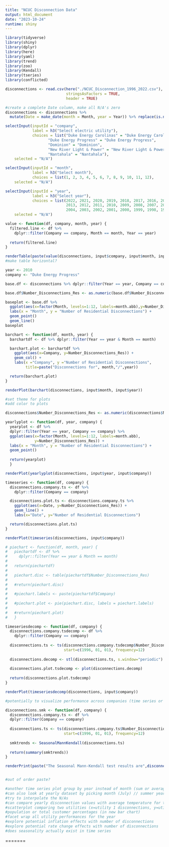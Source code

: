 ```yaml
---
title: "NCUC Disconnection Data"
output: html_document
date: "2023-10-24"
runtime: shiny
---
```

```r
library(tidyverse)
library(shiny)
library(dplyr)
library(here)
library(yaml)
library(trend)
library(zoo)
library(Kendall)
library(tseries)
library(conflicted)

disconnections <- read.csv(here("./NCUC_Disconnection_1996_2022.csv"), 
                           stringsAsFactors = TRUE,
                           header = TRUE)

#create a complete Date column, make all N/A's zero
disconnections <- disconnections %>% 
  mutate(Date = make_date(month = Month, year = Year)) %>% replace(is.na(.), 0)
```

```r
selectInput(inputId = "company",
            label = h3("Select electric utility"), 
            choices = list("Duke Energy Carolinas" = "Duke Energy Carolinas", 
                   "Duke Energy Progress" = "Duke Energy Progress", 
                   "Dominion" = "Dominion",
                   "New River Light & Power" = "New River Light & Power",
                   "Nantahala" = "Nantahala"), 
    selected = "N/A")

selectInput(inputId = "month",
            label = h3("Select month"), 
            choices = list(1, 2, 3, 4, 5, 6, 7, 8, 9, 10, 11, 12), 
    selected = "N/A")

selectInput(inputId = "year",
            label = h3("Select year"), 
            choices = list(2022, 2021, 2020, 2019, 2018, 2017, 2016, 2015, 2014,
                           2013, 2012, 2011, 2010, 2009, 2008, 2007, 2006, 2005,
                           2004, 2003, 2002, 2001, 2000, 1999, 1998, 1997, 1996), 
    selected = "N/A")

value <- function(df, company, month, year) {
  filtered.line <- df %>% 
    dplyr::filter(Company == company, Month == month, Year == year)
  
  return(filtered.line)
}

renderTable(paste(value(disconnections, input$company, input$month, input$year)))
#make table horizontal?

```

```r

year <- 2010
company <- "Duke Energy Progress"

base.df <- disconnections %>% dplyr::filter(Year == year, Company == company)

base.df$Number_Disconnections_Res <- as.numeric(base.df$Number_Disconnections_Res)

baseplot <- base.df %>%
  ggplot(aes(x=factor(Month, levels=1:12, labels=month.abb),y=Number_Disconnections_Res)) +
  labs(x = "Month", y = "Number of Residential Disconnections") +
  geom_point()
  geom_line()
baseplot


```

```r

barchart <- function(df, month, year) {
  barchartdf <- df %>% dplyr::filter(Year == year & Month == month)

  barchart.plot <- barchartdf %>%
    ggplot(aes(x=Company, y=Number_Disconnections_Res)) +
    geom_col() +
    labs(x ="Company", y ="Number of Residential Disconnections",
         title=paste("Disconnections for", month,"/",year))

  return(barchart.plot)
}

renderPlot(barchart(disconnections, input$month, input$year))

#set theme for plots
#add color to plots

```

```r

disconnections$Number_Disconnections_Res <- as.numeric(disconnections$Number_Disconnections_Res)

yearlyplot <- function(df, year, company) {
  yearplot <- df %>% 
  dplyr::filter(Year == year, Company == company) %>%
  ggplot(aes(x=factor(Month, levels=1:12, labels=month.abb),
             y=Number_Disconnections_Res)) + 
  labs(x = "Month", y = "Number of Residential Disconnections") +
  geom_point()
  
  return(yearplot)
  }

renderPlot(yearlyplot(disconnections, input$year, input$company))

```


```r

timeseries <- function(df, company) {
  disconnections.company.ts <- df %>%
    dplyr::filter(Company == company)

  disconnections.plot.ts <- disconnections.company.ts %>%
    ggplot(aes(x=Date, y=Number_Disconnections_Res)) +
    geom_line() +
    labs(x="Date", y="Number of Residential Disconnections")

  return(disconnections.plot.ts)
}

renderPlot(timeseries(disconnections, input$company))
```

```r

# piechart <- function(df, month, year) {
#   piechartdf <- df %>% 
#     dplyr::filter(Year == year & Month == month)
# 
#   return(piechartdf)
#   
#   piechart.disc <- table(piechartdf$Number_Disconnections_Res)
#   
#   #return(piechart.disc)
#   
#   #piechart.labels <- paste(piechartdf$Company)
#   
#   #piechart.plot <- pie(piechart.disc, labels = piechart.labels)
#   
#   #return(piechart.plot)
#   }

```

```r

timeseriesdecomp <- function(df, company) {
  disconnections.company.tsdecomp <- df %>%
    dplyr::filter(Company == company)
  
  disconnections.ts <- ts(disconnections.company.tsdecomp$Number_Disconnections_Res,
                          start=c(1996, 01, 01), frequency=12)
  
  disconnections.decomp <- stl(disconnections.ts, s.window="periodic")
  
  disconnections.plot.tsdecomp <- plot(disconnections.decomp)
  
  return(disconnections.plot.tsdecomp)
}

renderPlot(timeseriesdecomp(disconnections, input$company))

#potentially to visualize performance across companies (time series or initial month)

```

```r

disconnections.smk <- function(df, company) {
  disconnections.company.ts <- df %>%
  dplyr::filter(Company == company)
  
  disconnections.ts <- ts(disconnections.company.ts$Number_Disconnections_Res,
                          start=c(1996, 01, 01), frequency=12)
  
  smktrends <- SeasonalMannKendall(disconnections.ts)
  
  return(summary(smktrends))
}

renderPrint(paste("The Seasonal Mann-Kendall test results are",disconnections.smk(disconnections, input$company)))


#out of order paste?
```

```r
#another time series plot group by year instead of month (sum or average) // methodology for compiling disconnections (repeat customers being disconnected)
#can also look at yearly dataset by picking month (July) // summer yearly series vs winter yearly series
#try to interpolate the N/As
#can compare yearly disconnection values with average temperature for that year in summers and winters 
#scatterplot comparing two utilities (x=utility 1 disconnections, y=utility 2 disconnections)
#population or total customer percentages (in new bar chart)
#facet wrap all utility performances for the year 
#explore potential inflation effects with number of disconnections
#explore potential rate change effects with number of disconnections
#does seasonality actually exist in time series
```

=======
